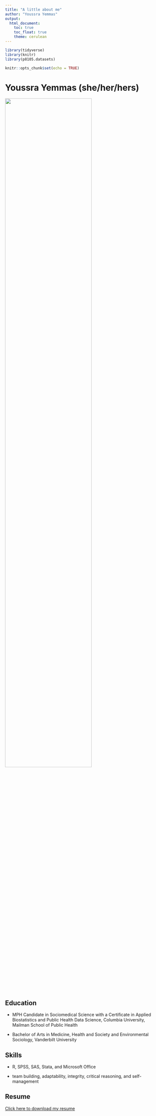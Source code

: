 ```yaml
---
title: "A little about me"
author: "Youssra Yemmas"
output: 
  html_document:
    toc: true
    toc_float: true
    theme: cerulean
---
```


```r
library(tidyverse)
library(knitr)
library(p8105.datasets)

knitr::opts_chunk$set(echo = TRUE)
```

# **Youssra Yemmas ** (she/her/hers)

<img src="./images/prof_pic.jpg" style="width:75%">

## **Education** 

* MPH Candidate in Sociomedical Science with a Certificate in Applied Biostatistics and Public Health Data Science, Columbia University, Mailman School of Public Health

* Bachelor of Arts in Medicine, Health and Society and Environmental Sociology, Vanderbilt University

## **Skills**

* R, SPSS, SAS, Stata, and Microsoft Office

* team building, adaptability, integrity, critical reasoning, and self-management

## **Resume** 

[Click here to download my resume](./resume/yy_resume.pdf)
